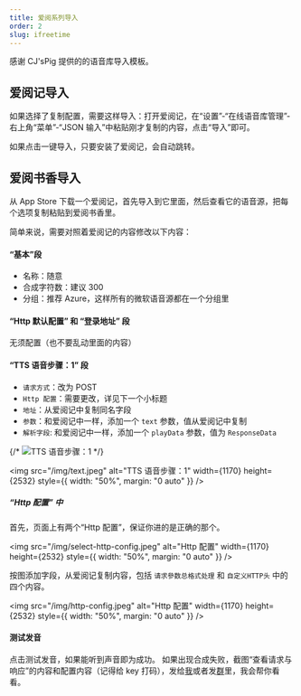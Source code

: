 ```yaml
---
title: 爱阅系列导入
order: 2
slug: ifreetime
---
```


感谢 CJ'sPig 提供的的语音库导入模板。

## 爱阅记导入

如果选择了复制配置，需要这样导入：打开爱阅记，在“设置”-“在线语音库管理”-右上角“菜单”-“JSON 输入”中粘贴刚才复制的内容，点击“导入”即可。

如果点击一键导入，只要安装了爱阅记，会自动跳转。

## 爱阅书香导入

从 App Store 下载一个爱阅记，首先导入到它里面，然后查看它的语音源，把每个选项复制粘贴到爱阅书香里。

简单来说，需要对照着爱阅记的内容修改以下内容：

#### “基本”段

- 名称：随意
- 合成字符数：建议 300
- 分组：推荐 Azure，这样所有的微软语音源都在一个分组里

#### “Http 默认配置” 和 “登录地址” 段

无须配置（也不要乱动里面的内容）

#### “TTS 语音步骤：1” 段

- `请求方式`：改为 POST
- `Http 配置`：需要更改，详见下一个小标题
- `地址`：从爱阅记中复制同名字段
- `参数`：和爱阅记中一样，添加一个 `text` 参数，值从爱阅记中复制
- `解析字段`: 和爱阅记中一样，添加一个 `playData` 参数，值为 `ResponseData`

{/* ![TTS 语音步骤：1](/img/text.jpeg) */}

<img
  src="/img/text.jpeg"
  alt="TTS 语音步骤：1"
  width={1170}
  height={2532}
  style={{ width: "50%", margin: "0 auto" }}
/>

##### “Http 配置” 中

首先，页面上有两个“Http 配置”，保证你进的是正确的那个。

<img
  src="/img/select-http-config.jpeg"
  alt="Http 配置"
  width={1170}
  height={2532}
  style={{ width: "50%", margin: "0 auto" }}
/>

按图添加字段，从爱阅记复制内容，包括 `请求參数总格式处理` 和 `自定义HTTP头` 中的四个内容。

<img
  src="/img/http-config.jpeg"
  alt="Http 配置"
  width={1170}
  height={2532}
  style={{ width: "50%", margin: "0 auto" }}
/>

#### 测试发音

点击测试发音，如果能听到声音即为成功。
如果出现合成失败，截图“查看请求与响应”的内容和配置内容（记得给 key 打码），发给[我](mailto:i@yfi.moe)或者发[群](https://t.me/aiyueshuxiangy)里，我会帮你看看。
